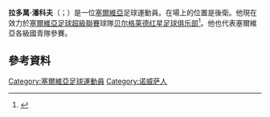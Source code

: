'''拉多萬·潘科夫'''（{{lang-sr|Radovan Pankov}}；{{bd|1995年|8月5日}}）是一位[[塞爾維亞|塞爾維亞]]足球運動員。在場上的位置是後衛。他現在效力於[[塞爾維亞足球超級聯賽|塞爾維亞足球超級聯賽]]球隊[[贝尔格莱德红星足球俱乐部|贝尔格莱德红星足球俱乐部]]<ref>{{cite web|url=http://www.mojklub.rs/vojvodina/igrac/5960_Radovan+_Pankov/profil|title=Radovan Pankov|website=mojklub.rs|language=sr|accessdate=20 May 2014|archive-url=https://web.archive.org/web/20160304030911/http://www.mojklub.rs/vojvodina/igrac/5960_Radovan+_Pankov/profil|archive-date=2016-03-04|dead-url=yes}}</ref>。他也代表塞爾維亞各級國青隊參賽。
==參考資料==
{{Reflist}}

{{DEFAULTSORT: Pankov, Radovan}}
[[Category:塞爾維亞足球運動員|Category:塞爾維亞足球運動員]]
[[Category:诺威萨人|Category:诺威萨人]]

{{Sport-bio-stub}}